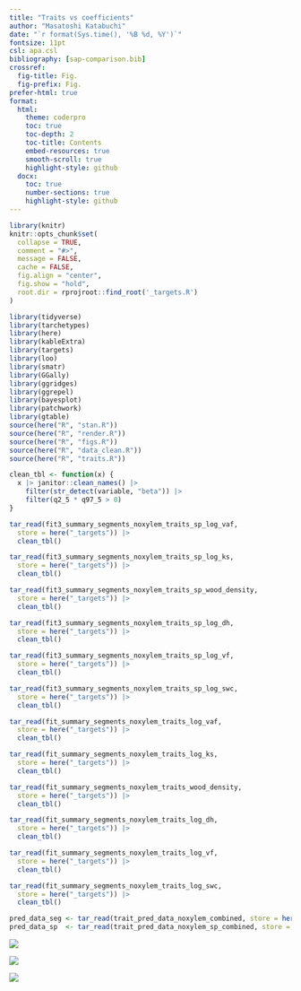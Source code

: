 ```yaml
---
title: "Traits vs coefficients"
author: "Masatoshi Katabuchi"
date: "`r format(Sys.time(), '%B %d, %Y')`"
fontsize: 11pt
csl: apa.csl
bibliography: [sap-comparison.bib]
crossref:
  fig-title: Fig.
  fig-prefix: Fig.
prefer-html: true
format:
  html:
    theme: coderpro
    toc: true
    toc-depth: 2
    toc-title: Contents
    embed-resources: true
    smooth-scroll: true
    highlight-style: github
  docx:
    toc: true
    number-sections: true
    highlight-style: github
---
```


```r
library(knitr)
knitr::opts_chunk$set(
  collapse = TRUE,
  comment = "#>",
  message = FALSE,
  cache = FALSE,
  fig.align = "center",
  fig.show = "hold",
  root.dir = rprojroot::find_root('_targets.R')
)
```

```r
library(tidyverse)
library(tarchetypes)
library(here)
library(kableExtra)
library(targets)
library(loo)
library(smatr)
library(GGally)
library(ggridges)
library(ggrepel)
library(bayesplot)
library(patchwork)
library(gtable)
source(here("R", "stan.R"))
source(here("R", "render.R"))
source(here("R", "figs.R"))
source(here("R", "data_clean.R"))
source(here("R", "traits.R"))
```

```r
clean_tbl <- function(x) {
  x |> janitor::clean_names() |>
    filter(str_detect(variable, "beta")) |>
    filter(q2_5 * q97_5 > 0)
}

tar_read(fit3_summary_segments_noxylem_traits_sp_log_vaf,
  store = here("_targets")) |>
  clean_tbl()

tar_read(fit3_summary_segments_noxylem_traits_sp_log_ks,
  store = here("_targets")) |>
  clean_tbl()

tar_read(fit3_summary_segments_noxylem_traits_sp_wood_density,
  store = here("_targets")) |>
  clean_tbl()

tar_read(fit3_summary_segments_noxylem_traits_sp_log_dh,
  store = here("_targets")) |>
  clean_tbl()

tar_read(fit3_summary_segments_noxylem_traits_sp_log_vf,
  store = here("_targets")) |>
  clean_tbl()

tar_read(fit3_summary_segments_noxylem_traits_sp_log_swc,
  store = here("_targets")) |>
  clean_tbl()
```

```r
tar_read(fit_summary_segments_noxylem_traits_log_vaf,
  store = here("_targets")) |>
  clean_tbl()

tar_read(fit_summary_segments_noxylem_traits_log_ks,
  store = here("_targets")) |>
  clean_tbl()

tar_read(fit_summary_segments_noxylem_traits_wood_density,
  store = here("_targets")) |>
  clean_tbl()

tar_read(fit_summary_segments_noxylem_traits_log_dh,
  store = here("_targets")) |>
  clean_tbl()

tar_read(fit_summary_segments_noxylem_traits_log_vf,
  store = here("_targets")) |>
  clean_tbl()

tar_read(fit_summary_segments_noxylem_traits_log_swc,
  store = here("_targets")) |>
  clean_tbl()
```


```r
pred_data_seg <- tar_read(trait_pred_data_noxylem_combined, store = here("_targets"))
pred_data_sp  <- tar_read(trait_pred_data_noxylem_sp_combined, store = here("_targets"))
```


![](`r here("figs/traits_sp_points_main.png")`)

![](`r here("figs/traits_seg_points_si")`)

![](`r here("figs/traits_sp_points_si")`)






